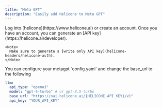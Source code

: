 ```yaml
---
title: "Meta GPT"
description: "Easily add Helicone to Meta GPT"
---
```


<Steps>
  <Step title="Create an account + Generate an API Key">
    Log into [helicone](https://www.helicone.ai) or create an account. Once you have an account, you
    can generate an [API key](https://helicone.ai/developer).

    <Note>
      Make sure to generate a [write only API key](helicone-headers/helicone-auth).
    </Note>

  </Step>
  <Step title="Set base_url in the your config file">
You can configure your metagpt `config.yaml` and change the base_url to the following
  <CodeGroup>

```yaml config.yaml
llm:
  api_type: "openai"
  model: "gpt-4-turbo" # or gpt-3.5-turbo
  base_url: "https://oai.helicone.ai/{HELICONE_API_KEY}/v1"
  api_key: "YOUR_API_KEY"
```

</CodeGroup>

  </Step>

</Steps>
